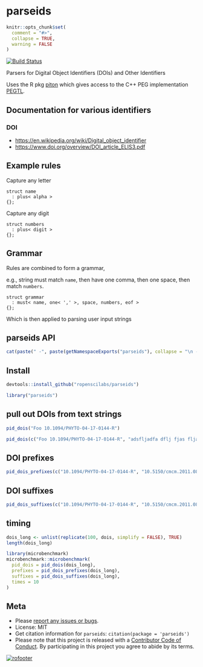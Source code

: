 parseids
========

```r
knitr::opts_chunk$set(
  comment = "#>",
  collapse = TRUE,
  warning = FALSE
)
```

[![Build Status](https://travis-ci.org/ropenscilabs/parseids.svg?branch=master)](https://travis-ci.org/ropenscilabs/parseids)


Parsers for Digital Object Identifiers (DOIs) and Other Identifiers

Uses the R pkg [piton](https://github.com/Ironholds/piton) which gives access to the C++ PEG implementation [PEGTL](https://github.com/taocpp/PEGTL).

## Documentation for various identifiers

### DOI

* <https://en.wikipedia.org/wiki/Digital_object_identifier>
* <https://www.doi.org/overview/DOI_article_ELIS3.pdf>

## Example rules

Capture any letter

```
struct name
  : plus< alpha >
{};
```

Capture any digit

```
struct numbers
  : plus< digit >
{};
```

## Grammar

Rules are combined to form a grammar, 

e.g., string must match `name`, then have one comma, then one space, 
then match `numbers`.

```
struct grammar
  : must< name, one< ',' >, space, numbers, eof >
{};
```

Which is then applied to parsing user input strings

## parseids API

```r
cat(paste(" -", paste(getNamespaceExports("parseids"), collapse = "\n - ")))
```

## Install

```r
devtools::install_github("ropenscilabs/parseids")
```

```r
library("parseids")
```


## pull out DOIs from text strings

```r
pid_dois("Foo 10.1094/PHYTO-04-17-0144-R")
```

```r
pid_dois(c("Foo 10.1094/PHYTO-04-17-0144-R", "adsfljadfa dflj fjas fljasf 10.1094/PHYTO-04-17-0144-R"))
```

## DOI prefixes

```r
pid_dois_prefixes(c("10.1094/PHYTO-04-17-0144-R", "10.5150/cmcm.2011.086"))
```

## DOI suffixes

```r
pid_dois_suffixes(c("10.1094/PHYTO-04-17-0144-R", "10.5150/cmcm.2011.086"))
```

## timing

```r
dois_long <- unlist(replicate(100, dois, simplify = FALSE), TRUE)
length(dois_long)
```

```r
library(microbenchmark)
microbenchmark::microbenchmark(
  pid_dois = pid_dois(dois_long),
  prefixes = pid_dois_prefixes(dois_long),
  suffixes = pid_dois_suffixes(dois_long),
  times = 10
)
```


## Meta

* Please [report any issues or bugs](https://github.com/ropenscilabs/parseids/issues).
* License: MIT
* Get citation information for `parseids`: `citation(package = 'parseids')`
* Please note that this project is released with a [Contributor Code of Conduct](CONDUCT.md). By participating in this project you agree to abide by its terms.

[![rofooter](https://ropensci.org/public_images/github_footer.png)](https://ropensci.org)

